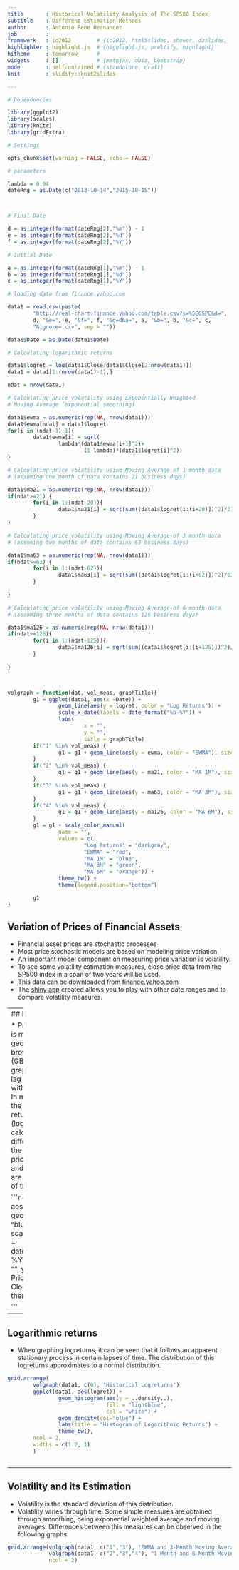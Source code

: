 ```yaml
--- 
title       : Historical Volatility Analysis of The SP500 Index
subtitle    : Different Estimation Methods
author      : Antonio Rene Hernandez
job         : 
framework   : io2012        # {io2012, html5slides, shower, dzslides, ...}
highlighter : highlight.js  # {highlight.js, prettify, highlight}
hitheme     : tomorrow      # 
widgets     : []            # {mathjax, quiz, bootstrap}
mode        : selfcontained # {standalone, draft}
knit        : slidify::knit2slides

--- 
```

```r
# Dependencies

library(ggplot2)
library(scales)
library(knitr)
library(gridExtra)

# Settings

opts_chunk$set(warning = FALSE, echo = FALSE)

# parameters

lambda = 0.94
dateRng = as.Date(c("2013-10-14","2015-10-15"))



# Final Date

d = as.integer(format(dateRng[2],"%m")) - 1 
e = as.integer(format(dateRng[2],"%d")) 
f = as.integer(format(dateRng[2],"%Y"))

# Initial Date

a = as.integer(format(dateRng[1],"%m")) - 1
b = as.integer(format(dateRng[1],"%d"))
c = as.integer(format(dateRng[1],"%Y"))

# loading data from finance.yahoo.com

data1 = read.csv(paste(
        "http://real-chart.finance.yahoo.com/table.csv?s=%5EGSPC&d=",
        d, "&e=", e, "&f=", f, "&g=d&a=", a, "&b=", b, "&c=", c,
        "&ignore=.csv", sep = ""))

data1$Date = as.Date(data1$Date)

# Calculating logarithmic returns 

data1$logret = log(data1$Close/data1$Close[2:nrow(data1)])
data1 = data1[1:(nrow(data1)-1),]

ndat = nrow(data1)

# Calculating price volatility using Exponentially Weighted
# Moving Average (exponential smoothing)

data1$ewma = as.numeric(rep(NA, nrow(data1)))
data1$ewma[ndat] = data1$logret
for(i in (ndat-1):1){
        data1$ewma[i] = sqrt(
                lambda*(data1$ewma[i+1]^2)+
                        (1-lambda)*(data1$logret[i]^2))
}

# Calculating price volatility using Moving Average of 1 month data
# (assuming one month of data contains 21 business days)

data1$ma21 = as.numeric(rep(NA, nrow(data1)))
if(ndat>=21) {
        for(i in 1:(ndat-20)){
                data1$ma21[i] = sqrt(sum((data1$logret[i:(i+20)])^2)/21) 
        }
}

# Calculating price volatility using Moving Average of 3 month data
# (assuming two months of data contains 63 business days)

data1$ma63 = as.numeric(rep(NA, nrow(data1)))
if(ndat>=63) {
        for(i in 1:(ndat-62)){
                data1$ma63[i] = sqrt(sum((data1$logret[i:(i+62)])^2)/63) 
        }
        
}

# Calculating price volatility using Moving Average of 6 month data
# (assuming three months of data contains 126 business days)

data1$ma126 = as.numeric(rep(NA, nrow(data1)))
if(ndat>=126){
        for(i in 1:(ndat-125)){
                data1$ma126[i] = sqrt(sum((data1$logret[i:(i+125)])^2)/126) 
        }
        
}



volgraph = function(dat, vol_meas, graphTitle){
        g1 = ggplot(data1, aes(x =Date)) + 
                geom_line(aes(y = logret, color = "Log Returns")) + 
                scale_x_date(labels = date_format("%b-%Y")) +
                labs(
                        x = "",
                        y = "",
                        title = graphTitle)
        if("1" %in% vol_meas) {
                g1 = g1 + geom_line(aes(y = ewma, color = "EWMA"), size = 1)
        }
        if("2" %in% vol_meas) {
                g1 = g1 + geom_line(aes(y = ma21, color = "MA 1M"), size = 1)
        }
        if("3" %in% vol_meas) {
                g1 = g1 + geom_line(aes(y = ma63, color = "MA 3M"), size = 1)
        }
        if("4" %in% vol_meas) {
                g1 = g1 + geom_line(aes(y = ma126, color = "MA 6M"), size = 1)
        }
        g1 = g1 + scale_color_manual(
                name = "",
                values = c(
                        "Log Returns" = "darkgray",
                        "EWMA" = "red",
                        "MA 1M" = "blue",
                        "MA 3M" = "green",
                        "MA 6M" = "orange")) +
                theme_bw() +
                theme(legend.position="bottom")

        g1
}

```

## Variation of Prices of Financial Assets

* Financial asset prices are stochastic processes 
* Most price stochastic models are based on modeling price variation
* An important model component on measuring price variation is volatility.
* To see some volatility estimation measures, close price data from the SP500 index in a span of two years will be used.
* This data can be downloaded from [finance.yahoo.com](http://finance.yahoo.com)
* The [shiny app](https://archapin.shinyapps.io/ddp_proj) created allows you to play with other date ranges and to compare volatility measures.

--- 
## Price behaviour

* Price behaviour is modeled as geometric brownian motion (GBM), which graphically looks lag a jigsaw path with some trend.
* In modeling GBM, the logartithmic returns (logreturns), calculated as the difference between the logatithm of price at one time and the previous, are an esential part of them

```r
ggplot(data1, aes(Date, Close)) + geom_line(colour = "blue") + 
                scale_x_date(labels = date_format("%b-%Y")) +
                labs(
                        x = "",
                        y = "Close Price",
                        title = "Daily Closing Prices") +
                theme_bw()

```

---  

## Logarithmic returns 

* When graphing logreturns, it can be seen that it follows an apparent stationary process in certain lapses of time.  The distribution of this logreturns approximates to a normal distribution.

```r

grid.arrange(
        volgraph(data1, c(0), "Historical Logreturns"),
        ggplot(data1, aes(logret)) + 
                geom_histogram(aes(y = ..density..),
                               fill = "lightblue",
                               col = "white") +
                geom_density(col="blue") +
                labs(title = "Histogram of Logarithmic Returns") + 
                theme_bw(), 
        ncol = 2,
        widths = c(1.2, 1)
        )



```

---  

## Volatility and its Estimation

* Volatility is the standard deviation of this distribution.
* Volatility varies through time.  Some simple measures are obtained through smoothing, being exponential weighted average and moving averages. Differences between this measures can be observed in the following graphs.

```r

grid.arrange(volgraph(data1, c("1","3"), "EWMA and 3-Month Moving Average"),
             volgraph(data1, c("2","3","4"), "1-Month and 6 Month Moving Averages"),
             ncol = 2)

```






 

<style> 

.title-slide {
  background-color: #FFF; 
}

.title-slide hgroup > h1 {
  color: #150143;
}


.title-slide hgroup > h2 {
  color: #000;
}

</style>

<style>
slides > slide:not(.nobackground):after {
  content: ";
}
</style>
